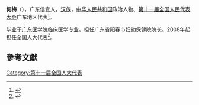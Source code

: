 '''何梅'''（{{bd|1970年||}}），广东信宜人，[[汉族|汉族]]，[[中华人民共和国|中华人民共和国]]政治人物、[[第十一届全国人民代表大会|第十一届全国人民代表大会]]广东地区代表<ref>{{cite web|author=新华网|title=第十一届全国人大代表|url=http://news.xinhuanet.com/ziliao/2008-03/03/content_7708230.htm?node=36628|publisher=新华网|accessdate=2014-01-07|archive-date=2014-01-10|archive-url=https://web.archive.org/web/20140110211415/http://news.xinhuanet.com/ziliao/2008-03/03/content_7708230.htm?node=36628|dead-url=no}}</ref>。

毕业于[[广东医学院|广东医学院]]临床医学专业。担任广东省阳春市妇幼保健院院长。2008年起担任全国人大代表<ref>{{cite news|title=全国人大代表信息-何梅|url=http://210.82.31.1:8084/delegate/viewDelegate.action?dbid=111851|accessdate=2013-04-05|newspaper=全国人大网|archive-url=https://web.archive.org/web/20140522052632/http://www.npc.gov.cn/delegate/viewDelegate.action?dbid=111851|archive-date=2014-05-22|dead-url=yes}}</ref>。

==參考文獻==
{{reflist}}
[[Category:第十一届全国人大代表|Category:第十一届全国人大代表]]
